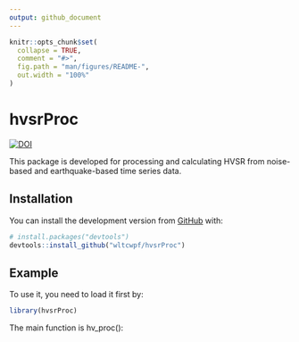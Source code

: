 ```yaml
---
output: github_document
---
```


<!-- README.md is generated from README.Rmd. Please edit that file -->

```r
knitr::opts_chunk$set(
  collapse = TRUE,
  comment = "#>",
  fig.path = "man/figures/README-",
  out.width = "100%"
)
```
# hvsrProc
<a href="https://zenodo.org/badge/latestdoi/358467058"><img src="https://zenodo.org/badge/358467058.svg" alt="DOI"></a>

<!-- badges: start -->
<!-- badges: end -->

This package is developed for processing and calculating HVSR from noise-based and earthquake-based time series data.

## Installation

You can install the development version from [GitHub](https://github.com/) with:

``` r
# install.packages("devtools")
devtools::install_github("wltcwpf/hvsrProc")
```
## Example

To use it, you need to load it first by:

```r
library(hvsrProc)
```

The main function is hv_proc():



